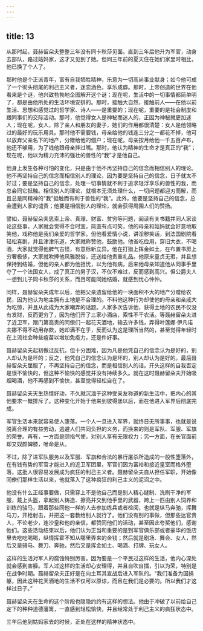 ```yaml
---
---
---
```

title: 13
---




从那时起，聂赫留朵夫整整三年没有同卡秋莎见面。直到三年后他升为军官，动身去部队，路过姑妈家，这才又见到了她。但同三年前的夏天住在她们家里时相比，他已换了个人了。

那时他是个正派青年，富有自我牺牲精神，乐意为一切高尚事业献身；如今他可成了一个彻头彻尾的利己主义者，迷恋酒色，享乐成癖。那时，上帝创造的世界在他看来是个谜，他兴致勃勃地企图解开这个谜；现在呢，生活中的一切事情都简单明了，都是由他所处的生活环境安排的。那时，接触大自然，接触前人——在他以前生活、思想和感觉过的哲学家、诗人——是重要的；现在呢，重要的是社会制度和跟同事们的交际活动。那时，他觉得女人是神秘而迷人的，正因为神秘就更加迷人；现在呢，女人，除了亲人和朋友的妻子，她们的作用都很清楚：女人是他领略过的最好的玩乐用具。那时他不需要钱，母亲给他的钱连三分之一都花不掉，他可以放弃父亲名下的地产，分赠给他的佃户；现在呢，母亲按月给他一千五百卢布，他还不够用，为了钱他跟母亲拌过嘴。那时，他认为精神的生命才是真正的“我”；现在呢，他以为精力充沛的强壮的兽性的“我”才是他自己。

他身上发生各种可怕的变化，只是由于他不再坚持自己的信念而相信别人的理论。他不再坚持自己的信念而相信别人的理论，因为要是坚持自己的信念，日子就太不好过；要是坚持自己的信念，处理一切事情就不利于追求轻浮享乐的兽性的我，而总会同它抵触。相信别人的理论，就根本无须处理什么，一切问题都迎刃而解，而且总是同精神的“我”抵触而有利于兽性的“我”。此外，他要是坚持自己的信念，总会遭到人家的谴责；他要是相信别人的理论，就会获得周围人们的赞扬。

譬如，聂赫留朵夫思索上帝、真理、财富、贫穷等问题，阅读有关书籍并同人家谈论这些事，人家就会觉得不合时宜，简直有点可笑，他的母亲和姑妈就会好意地取笑他，戏称他是我们亲爱的哲学家。但他看爱情小说，讲淫秽笑话，到法国剧院看轻松喜剧，并且津津乐道，大家就称赞他，鼓励他。他省吃俭用，穿旧大衣，不喝酒，大家就觉得他脾气古怪，有意标新立异。他在打猎上挥金如土，在布置书房上穷奢极侈，大家就吹捧他风雅脱俗，还送给他贵重礼品。他原来童贞无瑕，并且想保持到结婚，但他的亲人都为他担忧，以为他有病，后来他母亲知道他从同事手里夺了一个法国女人，成了真正的男子汉，不仅不难过，反而感到高兴。但公爵夫人一想到儿子同卡秋莎的关系，而且可能同她结婚，就感到忧心忡忡。

同样，聂赫留朵夫成年以后，他把父亲遗留给他的一块面积不大的地产分赠给农民，因为他认为地主拥有土地是不合理的。不料他这种行为却使他的母亲和亲戚大为吃惊，并且从此成为大家嘲弄的话题。人家多次告诉他，获得土地的农民不仅没有发财，反而更穷了，因为他们开了三家小酒店，索性不干农活。等聂赫留朵夫进了近卫军，跟门第高贵的同僚们一起花天酒地，输去许多钱，弄得叶莲娜·伊凡诺夫娜不得不动用存款，她却满不在乎，反而认为这是理所当然的，甚至觉得年轻时在上流社会种些痘苗以增加免疫力，还是件好事。

聂赫留朵夫起初做过反抗，但十分困难，因为凡是他凭自己的信念认为是好的，别人却认为是坏的；反之，他凭自己的信念认为是坏的，别人却认为是好的。最后聂赫留朵夫屈服了，不再坚持自己的信念，而是相信别人的话。开头这样的自我否定是很不愉快的，但这种不愉快的感觉并没有持续多久。就在这时聂赫留朵夫开始吸烟喝酒，他不再感到不愉快，甚至觉得轻松自在了。

聂赫留朵夫天生热情好动，不久就沉湎于这种受亲友称道的新生活中，把内心的其他要求一概排斥了。这种变化开始于他来到彼得堡以后，而在他进入军界后彻底完成。

军官生活本来就容易使人堕落。一个人一旦进入军界，就终日无所事事，也就是说脱离合理的有益劳动，逃避人们共同负担的义务，而换来的则是军队、军服、军旗的荣誉。再有，一方面是颐指气使，对别人享有无限权力；另一方面，在长官面前却又奴颜婢膝，唯命是从。

不过，除了进军队服务以及军服、军旗和合法的暴行屠杀所造成的一般性堕落外，在有钱有势的军官才能进入的近卫军团里，军官们因为富裕和接近皇室而格外堕落，这批人很容易发展成为疯狂的利己主义者。聂赫留朵夫自从担任军职，开始像同僚们那样生活以来，他就落入了这种疯狂的利己主义的泥沼之中。

他没有什么正经事要做，只需穿上不是他自己而是别人精心缝制、洗刷干净的军服，戴上头盔，拿起别人铸造、擦亮并交到他手里的武器，跨上一匹由别人饲养和训练的骏马，跟着那些同他一样的人去参加练兵或者检阅，也就是纵马奔驰，挥舞马刀，开枪射击，并把这一套教给别人就行了。他们没有别的事做，但那些达官贵人，不论老少，连沙皇和他的亲信，都赞同他们的活动，甚至因此夸奖他们，感谢他们。这些活动结束以后，他们认为正当和重要的是到军官俱乐部或者豪华的饭店里去吃吃喝喝，纵情挥霍不知从哪里弄来的金钱；然后就是剧场、舞会、女人，然后又是骑马、舞刀、奔驰，然后又是挥金如土、喝酒、打牌、玩女人。

这样的生活对军人的腐蚀特别厉害。因为要是一个平民过这样的生活，他内心深处就会感到害臊。军人过这样的生活却心安理得，并且自吹自擂，引以为荣，特别是在战争时期。聂赫留朵夫正好是在向土耳其宣战后进入军队的。“我们准备为国捐躯，因此这种花天酒地的生活不仅可以原谅，而且在我们是必要的。所以我们才这样过日子。”

聂赫留朵夫在生命的这个阶段也隐隐约约有这样的想法。他由于冲破了以前给自己定下的种种道德藩篱，一直感到轻松愉快，并且经常处于利己主义的疯狂状态中。

三年后他到姑妈家去的时候，正处在这样的精神状态中。
